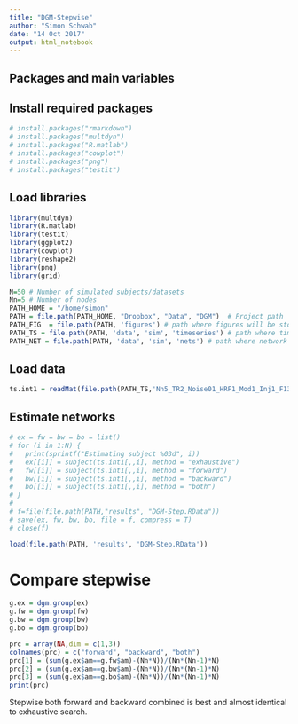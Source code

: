 ```yaml
---
title: "DGM-Stepwise"
author: "Simon Schwab"
date: "14 Oct 2017"
output: html_notebook
---
```


## Packages and main variables

## Install required packages 
```r
# install.packages("rmarkdown")
# install.packages("multdyn")
# install.packages("R.matlab")
# install.packages("cowplot")
# install.packages("png")
# install.packages("testit")
```

## Load libraries 
```r
library(multdyn)
library(R.matlab)
library(testit)
library(ggplot2)
library(cowplot)
library(reshape2)
library(png)
library(grid)
```

```r
N=50 # Number of simulated subjects/datasets
Nn=5 # Number of nodes
PATH_HOME = "/home/simon"
PATH = file.path(PATH_HOME, "Dropbox", "Data", "DGM")  # Project path
PATH_FIG  = file.path(PATH, 'figures') # path where figures will be stored
PATH_TS = file.path(PATH, 'data', 'sim', 'timeseries') # path where time series data is
PATH_NET = file.path(PATH, 'data', 'sim', 'nets') # path where network data is
```

## Load data
```r
ts.int1 = readMat(file.path(PATH_TS,'Nn5_TR2_Noise01_HRF1_Mod1_Inj1_F13.mat'))$gfy2s
```

## Estimate networks
```r
# ex = fw = bw = bo = list()
# for (i in 1:N) {
#   print(sprintf("Estimating subject %03d", i))
#   ex[[i]] = subject(ts.int1[,,i], method = "exhaustive")
#   fw[[i]] = subject(ts.int1[,,i], method = "forward")
#   bw[[i]] = subject(ts.int1[,,i], method = "backward")
#   bo[[i]] = subject(ts.int1[,,i], method = "both")
# }
# 
# f=file(file.path(PATH,"results", "DGM-Step.RData"))
# save(ex, fw, bw, bo, file = f, compress = T)
# close(f)

load(file.path(PATH, 'results', 'DGM-Step.RData'))
```

# Compare stepwise
```r
g.ex = dgm.group(ex)
g.fw = dgm.group(fw)
g.bw = dgm.group(bw)
g.bo = dgm.group(bo)

prc = array(NA,dim = c(1,3))
colnames(prc) = c("forward", "backward", "both")
prc[1] = (sum(g.ex$am==g.fw$am)-(Nn*N))/(Nn*(Nn-1)*N)
prc[2] = (sum(g.ex$am==g.bw$am)-(Nn*N))/(Nn*(Nn-1)*N)
prc[3] = (sum(g.ex$am==g.bo$am)-(Nn*N))/(Nn*(Nn-1)*N)
print(prc)
```

Stepwise both forward and backward combined is best and almost identical to exhaustive search.
